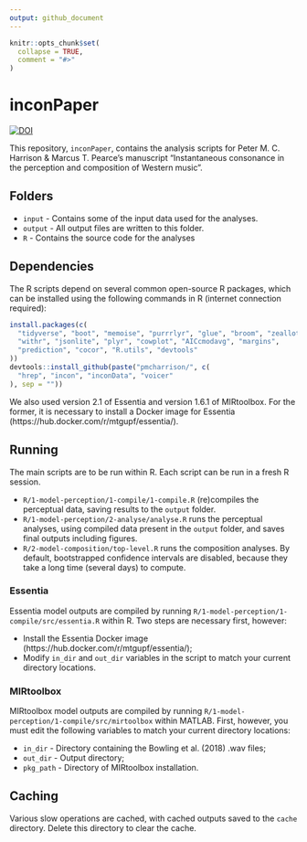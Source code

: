 ```yaml
---
output: github_document
---
```


<!-- README.md is generated from README.Rmd. Please edit that file -->

```r
knitr::opts_chunk$set(
  collapse = TRUE,
  comment = "#>"
)
```
# inconPaper

[![DOI](https://zenodo.org/badge/DOI/10.5281/zenodo.2546043.svg)](https://doi.org/10.5281/zenodo.2546043)

This repository, `inconPaper`, 
contains the analysis scripts for 
Peter M. C. Harrison & Marcus T. Pearce's manuscript
"Instantaneous consonance in the perception and composition of Western music".

## Folders

- `input` - Contains some of the input data used for the analyses.
- `output` - All output files are written to this folder.
- `R` - Contains the source code for the analyses

## Dependencies

The R scripts depend on several common open-source R packages,
which can be installed using the following commands in R
(internet connection required):

```r
install.packages(c(
  "tidyverse", "boot", "memoise", "purrrlyr", "glue", "broom", "zeallot", 
  "withr", "jsonlite", "plyr", "cowplot", "AICcmodavg", "margins",
  "prediction", "cocor", "R.utils", "devtools"
))
devtools::install_github(paste("pmcharrison/", c(
  "hrep", "incon", "inconData", "voicer"
), sep = ""))
```

We also used version 2.1 of Essentia and version 1.6.1 of MIRtoolbox.
For the former, it is necessary to install a Docker image for Essentia
(https://hub.docker.com/r/mtgupf/essentia/).

## Running

The main scripts are to be run within R.
Each script can be run in a fresh R session.

- `R/1-model-perception/1-compile/1-compile.R` (re)compiles the perceptual data,
saving results to the `output` folder.
- `R/1-model-perception/2-analyse/analyse.R` runs the perceptual analyses,
using compiled data present in the `output` folder,
and saves final outputs including figures.
- `R/2-model-composition/top-level.R` runs the composition analyses.
By default, bootstrapped confidence intervals are disabled,
because they take a long time (several days) to compute.

### Essentia

Essentia model outputs are compiled by running
`R/1-model-perception/1-compile/src/essentia.R` within R.
Two steps are necessary first, however:

- Install the Essentia Docker image (https://hub.docker.com/r/mtgupf/essentia/);
- Modify `in_dir` and `out_dir` variables in the script
to match your current directory locations.

### MIRtoolbox

MIRtoolbox model outputs are compiled by running
`R/1-model-perception/1-compile/src/mirtoolbox` within MATLAB.
First, however, you must edit the following variables 
to match your current directory locations:

- `in_dir` - Directory containing the Bowling et al. (2018) .wav files;
- `out_dir` - Output directory;
- `pkg_path` - Directory of MIRtoolbox installation.

## Caching

Various slow operations are cached, with cached outputs saved
to the `cache` directory.
Delete this directory to clear the cache.
